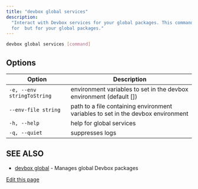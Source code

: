 ```yaml
---
title: "devbox global services"
description:
  "Interact with Devbox services for your global packages. This command replicates the subcommands
  for  but for your global packages."
---
```


```bash
devbox global services [command]
```

## Options[​](#options "Direct link to Options")

| Option                     | Description                                                                      |
| -------------------------- | -------------------------------------------------------------------------------- |
| `-e, --env stringToString` | environment variables to set in the devbox environment (default \[])             |
| `--env-file string`        | path to a file containing environment variables to set in the devbox environment |
| `-h, --help`               | help for global services                                                         |
| `-q, --quiet`              | suppresses logs                                                                  |

## SEE ALSO[​](#see-also "Direct link to SEE ALSO")

- [devbox global](/docs/devbox/devbox-global/) - Manages global Devbox packages

[Edit this page](https://github.com/jetify-com/devbox/tree/main/docs/app/docs/cli-reference/devbox-global-services.md)
